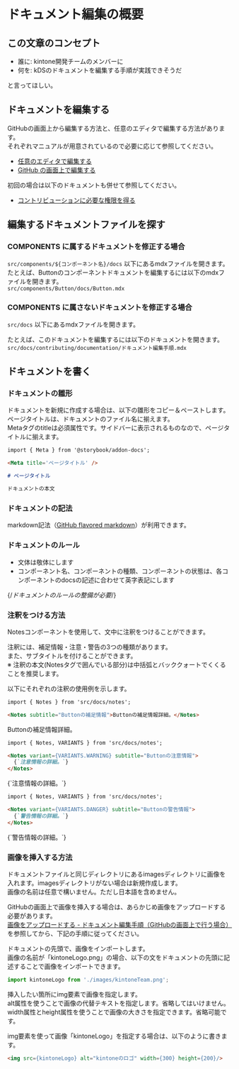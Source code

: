
<Meta title='contributing/documentation/ドキュメント編集の概要' />

# ドキュメント編集の概要

## この文章のコンセプト

- 誰に: kintone開発チームのメンバーに
- 何を: kDSのドキュメントを編集する手順が実践できそうだ

と言ってほしい。

## ドキュメントを編集する

GitHubの画面上から編集する方法と、任意のエディタで編集する方法があります。<br/>
それぞれマニュアルが用意されているので必要に応じて参照してください。

- [任意のエディタで編集する](?path=/docs/contributing-documentation-ドキュメント編集手順（任意のエディタで行う場合）--docs)
- [GitHub の画面上で編集する](?path=/docs/contributing-documentation-ドキュメント編集手順（github-の画面上で行う場合）--docs)

初回の場合は以下のドキュメントも併せて参照してください。

- [コントリビューションに必要な権限を得る](?path=/docs/contributing-コントリビューションに必要な権限を得る--docs)

## 編集するドキュメントファイルを探す

### COMPONENTS に属するドキュメントを修正する場合

`src/components/${コンポーネント名}/docs` 以下にあるmdxファイルを開きます。<br/>
たとえば、Buttonのコンポーネントドキュメントを編集するには以下のmdxファイルを開きます。<br/>
`src/components/Button/docs/Button.mdx`

### COMPONENTS に属さないドキュメントを修正する場合

`src/docs` 以下にあるmdxファイルを開きます。

たとえば、このドキュメントを編集するには以下のドキュメントを開きます。<br/>
`src/docs/contributing/documentation/ドキュメント編集手順.mdx`

## ドキュメントを書く

### ドキュメントの雛形

ドキュメントを新規に作成する場合は、以下の雛形をコピー＆ペーストします。<br />
ページタイトルは、ドキュメントのファイル名に揃えます。<br />
Metaタグのtitleは必須属性です。サイドバーに表示されるものなので、ページタイトルに揃えます。

```md
import { Meta } from '@storybook/addon-docs';

<Meta title='ページタイトル' />

# ページタイトル

ドキュメントの本文
```

### ドキュメントの記法

markdown記法（[GitHub flavored markdown](https://github.github.com/gfm/)）が利用できます。

### ドキュメントのルール

- 文体は敬体にします
- コンポーネント名、コンポーネントの種類、コンポーネントの状態は、各コンポーネントのdocsの記述に合わせて英字表記にします

{/*ドキュメントのルールの整備が必要*/}

### 注釈をつける方法

Notesコンポーネントを使用して、文中に注釈をつけることができます。

注釈には、補足情報・注意・警告の3つの種類があります。<br/>
また、サブタイトルを付けることができます。<br/>
※ 注釈の本文(Notesタグで囲んでいる部分)は中括弧とバッククォートでくくることを推奨します。

以下にそれぞれの注釈の使用例を示します。

```md
import { Notes } from 'src/docs/notes';

<Notes subtitle="Buttonの補足情報">Buttonの補足情報詳細。</Notes>
```

<Notes subtitle="Buttonの補足情報">Buttonの補足情報詳細。</Notes>

```md
import { Notes, VARIANTS } from 'src/docs/notes';

<Notes variant={VARIANTS.WARNING} subtitle="Buttonの注意情報">
  {`注意情報の詳細。`}
</Notes>
```

<Notes variant={VARIANTS.WARNING} subtitle="Buttonの注意情報">
  {`注意情報の詳細。`}
</Notes>

```md
import { Notes, VARIANTS } from 'src/docs/notes';

<Notes variant={VARIANTS.DANGER} subtitle="Buttonの警告情報">
  {`警告情報の詳細。`}
</Notes>
```

<Notes variant={VARIANTS.DANGER} subtitle="Buttonの警告情報">
  {`警告情報の詳細。`}
</Notes>

### 画像を挿入する方法

ドキュメントファイルと同じディレクトリにあるimagesディレクトリに画像を入れます。imagesディレクトリがない場合は新規作成します。<br />
画像の名前は任意で構いません。ただし日本語を含めません。<br />

GitHubの画面上で画像を挿入する場合は、あらかじめ画像をアップロードする必要があります。<br />
[画像をアップロードする - ドキュメント編集手順（GitHubの画面上で行う場合）](?path=/docs/contributing-documentation-ドキュメント編集手順（github-の画面上で行う場合）--docs#画像をアップロードする)を参照してから、下記の手順に従ってください。

ドキュメントの先頭で、画像をインポートします。<br />
画像の名前が「kintoneLogo.png」の場合、以下の文をドキュメントの先頭に記述することで画像をインポートできます。

```ts
import kintoneLogo from './images/kintoneTeam.png';
```

挿入したい箇所にimg要素で画像を指定します。<br />
alt属性を使うことで画像の代替テキストを指定します。省略してはいけません。<br />
width属性とheight属性を使うことで画像の大きさを指定できます。省略可能です。

img要素を使って画像「kintoneLogo」を指定する場合は、以下のように書きます。<br />

```html
<img src={kintoneLogo} alt="kintoneのロゴ" width={300} height={200}/>
```
